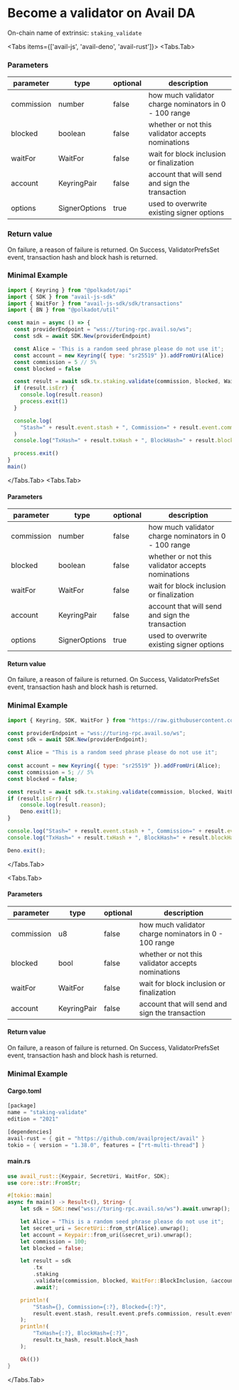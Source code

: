 
# Become a validator on Avail DA

On-chain name of extrinsic: `staking_validate`

<Tabs items={['avail-js', 'avail-deno', 'avail-rust']}>
<Tabs.Tab>

### Parameters

| parameter  | type          | optional | description                                           |
| ---------- | ------------- | -------- | ----------------------------------------------------- |
| commission | number        | false    | how much validator charge nominators in 0 - 100 range |
| blocked    | boolean       | false    | whether or not this validator accepts nominations     |
| waitFor    | WaitFor       | false    | wait for block inclusion or finalization              |
| account    | KeyringPair   | false    | account that will send and sign the transaction       |
| options    | SignerOptions | true     | used to overwrite existing signer options             |

### Return value

On failure, a reason of failure is returned. On Success, ValidatorPrefsSet event, transaction hash and block hash is returned.

### Minimal Example

```js
import { Keyring } from "@polkadot/api"
import { SDK } from "avail-js-sdk"
import { WaitFor } from "avail-js-sdk/sdk/transactions"
import { BN } from "@polkadot/util"

const main = async () => {
  const providerEndpoint = "wss://turing-rpc.avail.so/ws";
  const sdk = await SDK.New(providerEndpoint)

  const Alice = 'This is a random seed phrase please do not use it';
  const account = new Keyring({ type: "sr25519" }).addFromUri(Alice)
  const commission = 5 // 5%
  const blocked = false

  const result = await sdk.tx.staking.validate(commission, blocked, WaitFor.BlockInclusion, account)
  if (result.isErr) {
    console.log(result.reason)
    process.exit(1)
  }

  console.log(
    "Stash=" + result.event.stash + ", Commission=" + result.event.commission + ", Blocked=" + result.event.blocked,
  )
  console.log("TxHash=" + result.txHash + ", BlockHash=" + result.blockHash)

  process.exit()
}
main()
```

</Tabs.Tab>
<Tabs.Tab>

#### Parameters

| parameter  | type          | optional | description                                           |
| ---------- | ------------- | -------- | ----------------------------------------------------- |
| commission | number        | false    | how much validator charge nominators in 0 - 100 range |
| blocked    | boolean       | false    | whether or not this validator accepts nominations     |
| waitFor    | WaitFor       | false    | wait for block inclusion or finalization              |
| account    | KeyringPair   | false    | account that will send and sign the transaction       |
| options    | SignerOptions | true     | used to overwrite existing signer options             |

#### Return value

On failure, a reason of failure is returned. On Success, ValidatorPrefsSet event, transaction hash and block hash is returned.

### Minimal Example

```js
import { Keyring, SDK, WaitFor } from "https://raw.githubusercontent.com/availproject/avail/main/avail-deno/src/sdk.ts";

const providerEndpoint = "wss://turing-rpc.avail.so/ws";
const sdk = await SDK.New(providerEndpoint);

const Alice = "This is a random seed phrase please do not use it";
 
const account = new Keyring({ type: "sr25519" }).addFromUri(Alice);
const commission = 5; // 5%
const blocked = false;

const result = await sdk.tx.staking.validate(commission, blocked, WaitFor.BlockInclusion, account);
if (result.isErr) {
	console.log(result.reason);
	Deno.exit(1);
}

console.log("Stash=" + result.event.stash + ", Commission=" + result.event.commission + ", Blocked=" + result.event.blocked);
console.log("TxHash=" + result.txHash + ", BlockHash=" + result.blockHash);

Deno.exit();
```

</Tabs.Tab>

<Tabs.Tab>

#### Parameters

| parameter  | type        | optional | description                                           |
| ---------- | ----------- | -------- | ----------------------------------------------------- |
| commission | u8          | false    | how much validator charge nominators in 0 - 100 range |
| blocked    | bool        | false    | whether or not this validator accepts nominations     |
| waitFor    | WaitFor     | false    | wait for block inclusion or finalization              |
| account    | KeyringPair | false    | account that will send and sign the transaction       |

#### Return value

On failure, a reason of failure is returned. On Success, ValidatorPrefsSet event, transaction hash and block hash is returned.

### Minimal Example

#### Cargo.toml

```rust
[package]
name = "staking-validate"
edition = "2021"

[dependencies]
avail-rust = { git = "https://github.com/availproject/avail" }
tokio = { version = "1.38.0", features = ["rt-multi-thread"] }
```

#### main.rs

```rust
use avail_rust::{Keypair, SecretUri, WaitFor, SDK};
use core::str::FromStr;

#[tokio::main]
async fn main() -> Result<(), String> {
	let sdk = SDK::new("wss://turing-rpc.avail.so/ws").await.unwrap();

	let Alice = "This is a random seed phrase please do not use it";
	let secret_uri = SecretUri::from_str(Alice).unwrap();
	let account = Keypair::from_uri(&secret_uri).unwrap();
	let commission = 100;
	let blocked = false;

	let result = sdk
		.tx
		.staking
		.validate(commission, blocked, WaitFor::BlockInclusion, &account)
		.await?;

	println!(
		"Stash={}, Commission={:?}, Blocked={:?}",
		result.event.stash, result.event.prefs.commission, result.event.prefs.blocked
	);
	println!(
		"TxHash={:?}, BlockHash={:?}",
		result.tx_hash, result.block_hash
	);

	Ok(())
}
```

</Tabs.Tab>
</Tabs>